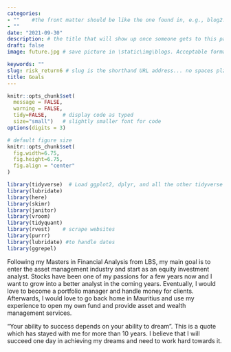 ```yaml
---
categories:  
- ""    #the front matter should be like the one found in, e.g., blog2.md. It cannot be like the normal Rmd we used
- ""
date: "2021-09-30"
description: # the title that will show up once someone gets to this page
draft: false
image: future.jpg # save picture in \static\img\blogs. Acceptable formats= jpg, jpeg, or png . Your iPhone pics wont work

keywords: ""
slug: risk_return6 # slug is the shorthand URL address... no spaces plz
title: Goals
---
```

  



```r
knitr::opts_chunk$set(
  message = FALSE, 
  warning = FALSE, 
  tidy=FALSE,     # display code as typed
  size="small")   # slightly smaller font for code
options(digits = 3)

# default figure size
knitr::opts_chunk$set(
  fig.width=6.75, 
  fig.height=6.75,
  fig.align = "center"
)
```


```r
library(tidyverse)  # Load ggplot2, dplyr, and all the other tidyverse packages
library(lubridate)
library(here)
library(skimr)
library(janitor)
library(vroom)
library(tidyquant)
library(rvest)    # scrape websites
library(purrr)  
library(lubridate) #to handle dates
library(ggrepel)
```

Following my Masters in Financial Analysis from LBS, my main goal is to enter the asset management industry and start as an equity investment analyst. Stocks have been one of my passions for a few years now and I want to grow into a better analyst in the coming years. Eventually, I would love to become a portfolio manager and handle money for clients. Afterwards, I would love to go back home in Mauritius and use my experience to open my own fund and provide asset and wealth management services. 

"Your ability to success depends on your ability to dream". This is a quote which has stayed with me for more than 10 years. I believe that I will succeed one day in achieving my dreams and need to work hard towards it. 

